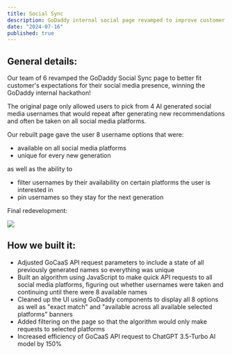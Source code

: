 ```yaml
---
title: Social Sync
description: GoDaddy internal social page revamped to improve customer's social media presence.
date: "2024-07-16"
published: true
---
```


General details:
-
Our team of 6 revamped the GoDaddy Social Sync page to better fit customer's expectations for their social media presence, winning the GoDaddy internal hackathon!

The original page only allowed users to pick from 4 AI generated social media usernames that would repeat after generating new recommendations and often be taken on all social media platforms.

Our rebuilt page gave the user 8 username options that were:
- available on all social media platforms
- unique for every new generation

as well as the ability to 
- filter usernames by their availability on certain platforms the user is interested in
- pin usernames so they stay for the next generation

Final redevelopment: 

![](/social.png)

How we built it:
-
- Adjusted GoCaaS API request parameters to include a state of all previously generated names so everything was unique
- Built an algorithm using JavaScript to make quick API requests to all social media platforms, figuring out whether usernames were taken and continuing until there were 8 available names
- Cleaned up the UI using GoDaddy components to display all 8 options as well as "exact match" and "available across all available selected platforms" banners
- Added filtering on the page so that the algorithm would only make requests to selected platforms
- Increased efficiency of GoCaaS API request to ChatGPT 3.5-Turbo AI model by 150%
